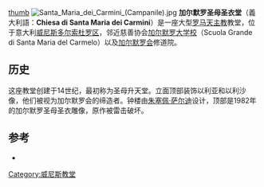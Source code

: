 {{Infobox religious building
| building_name   = 加尔默罗圣母圣衣堂
| image       = Santa Maria dei Carmini (facade).jpg
| location              = 意大利[[威尼斯|威尼斯]][[多尔索杜罗区|多尔索杜罗区]]
| geo                   = {{coord|45.4332|N|12.3225|E|source:kolossus-frwiki|display=title}}
| religious_affiliation =[[罗马天主教|罗马天主教]]
| architecture_style    = 哥特式
| year_completed      = 14世纪 
}}
[[file:Santa_Maria_dei_Carmini_Intérieur.jpg|thumb]]
[[File:Santa_Maria_dei_Carmini_(Campanile).jpg|thumb]]
'''加尔默罗圣母圣衣堂'''（義大利語：'''Chiesa di Santa Maria dei Carmini'''）是一座大型[[罗马天主教|罗马天主教]]教堂，位于意大利[[威尼斯|威尼斯]][[多尔索杜罗区|多尔索杜罗区]]，邻近慈善协会[[加尔默罗大学校|加尔默罗大学校]]（Scuola Grande di Santa Maria del Carmelo）以及[[加尔默罗会|加尔默罗会]]修道院。

==历史==
这座教堂创建于14世纪，最初称为圣母升天堂。立面顶部装饰以利亚和以利沙像，他们被视为加尔默罗会的缔造者。钟楼由[[朱塞佩·萨尔迪|朱塞佩·萨尔迪]]设计，顶部是1982年的加尔默罗圣母圣衣雕像，原作被雷击破坏。

==参考==
*{{Cite book| first=Antonio| last=Manno| year=2004| title=The Treasures of Venice| editor =The Rizzoli Art Guides| pages= pages 532–535| publisher=Rizzoli International Publications |location=New York|id=| authorlink=}}
[[Category:威尼斯教堂|Category:威尼斯教堂]]